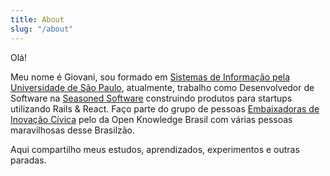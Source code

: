 ```yaml
---
title: About
slug: "/about"
---
```


Olá!

Meu nome é Giovani, sou formado em [Sistemas de Informação pela Universidade de São Paulo](http://www.each.usp.br/si/), atualmente, trabalho como Desenvolvedor de Software na [Seasoned Software](https://seasoned.cc) construindo produtos para startups utilizando Rails & React. Faço parte do grupo de pessoas [Embaixadoras de Inovação Cívica](https://embaixadoras.ok.org.br/) pelo da Open Knowledge Brasil com várias pessoas maravilhosas desse Brasilzão.

Aqui compartilho meus estudos, aprendizados, experimentos e outras paradas.
